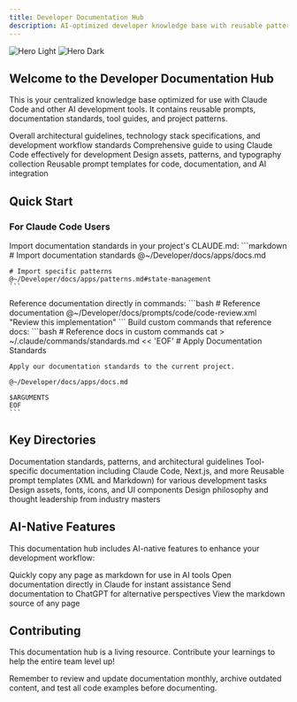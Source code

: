 ```yaml
---
title: Developer Documentation Hub
description: AI-optimized developer knowledge base with reusable patterns and documentation
---
```


<img
  className="block dark:hidden"
  src="/images/hero-light.png"
  alt="Hero Light"
/>
<img
  className="hidden dark:block"
  src="/images/hero-dark.png"
  alt="Hero Dark"
/>

## Welcome to the Developer Documentation Hub

This is your centralized knowledge base optimized for use with Claude Code and other AI development tools. It contains reusable prompts, documentation standards, tool guides, and project patterns.

<CardGroup cols={2}>
  <Card
    title="Architecture Standards"
    icon="building"
    href="/architecture/STANDARDS"
  >
    Overall architectural guidelines, technology stack specifications, and development workflow standards
  </Card>
  <Card
    title="Claude Code Guide"
    icon="robot"
    href="/tools/anthropic/claude-code"
    color="#0066CC"
  >
    Comprehensive guide to using Claude Code effectively for development
  </Card>
  <Card
    title="Design System"
    icon="palette"
    href="/design/README"
  >
    Design assets, patterns, and typography collection
  </Card>
  <Card
    title="Prompt Library"
    icon="code"
    href="/prompts/code/execute"
  >
    Reusable prompt templates for code, documentation, and AI integration
  </Card>
</CardGroup>

## Quick Start

### For Claude Code Users

<Steps>
  <Step title="Reference in CLAUDE.md">
    Import documentation standards in your project's CLAUDE.md:
    ```markdown
    # Import documentation standards
    @~/Developer/docs/apps/docs.md
    
    # Import specific patterns
    @~/Developer/docs/apps/patterns.md#state-management
    ```
  </Step>
  <Step title="Use in Commands">
    Reference documentation directly in commands:
    ```bash
    # Reference documentation
    @~/Developer/docs/prompts/code/code-review.xml
    "Review this implementation"
    ```
  </Step>
  <Step title="Create Custom Commands">
    Build custom commands that reference docs:
    ```bash
    # Reference docs in custom commands
    cat > ~/.claude/commands/standards.md << 'EOF'
    # Apply Documentation Standards
    
    Apply our documentation standards to the current project.
    
    @~/Developer/docs/apps/docs.md
    
    $ARGUMENTS
    EOF
    ```
  </Step>
</Steps>

## Key Directories

<AccordionGroup>
  <Accordion title="Architecture" icon="building">
    Documentation standards, patterns, and architectural guidelines
  </Accordion>
  <Accordion title="Tools" icon="wrench">
    Tool-specific documentation including Claude Code, Next.js, and more
  </Accordion>
  <Accordion title="Prompts" icon="code">
    Reusable prompt templates (XML and Markdown) for various development tasks
  </Accordion>
  <Accordion title="Design" icon="palette">
    Design assets, fonts, icons, and UI components
  </Accordion>
  <Accordion title="Inspiration" icon="lightbulb">
    Design philosophy and thought leadership from industry masters
  </Accordion>
</AccordionGroup>

## AI-Native Features

This documentation hub includes AI-native features to enhance your development workflow:

<CardGroup cols={2}>
  <Card title="Copy as Markdown" icon="copy">
    Quickly copy any page as markdown for use in AI tools
  </Card>
  <Card title="Open in Claude" icon="robot">
    Open documentation directly in Claude for instant assistance
  </Card>
  <Card title="Open in ChatGPT" icon="message">
    Send documentation to ChatGPT for alternative perspectives
  </Card>
  <Card title="View Source" icon="eye">
    View the markdown source of any page
  </Card>
</CardGroup>

## Contributing

This documentation hub is a living resource. Contribute your learnings to help the entire team level up!

<Tip>
  Remember to review and update documentation monthly, archive outdated content, and test all code examples before documenting.
</Tip>
